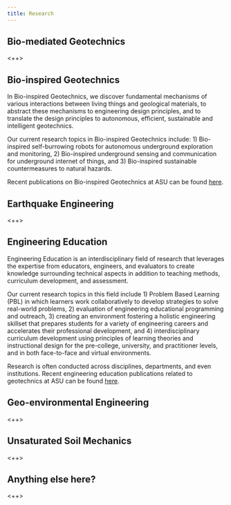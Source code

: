 ```yaml
---
title: Research
---
```


## Bio-mediated Geotechnics

<++>

## Bio-inspired Geotechnics

In Bio-inspired Geotechnics, we discover fundamental mechanisms of various interactions between living things and geological materials, to abstract these mechanisms to engineering design principles, and to translate the design principles to autonomous, efficient, sustainable and intelligent geotechnics. 

Our current research topics in Bio-inspired Geotechnics include: 1) Bio-inspired self-burrowing robots for autonomous underground exploration and monitoring, 2) Bio-inspired underground sensing and communication for underground internet of things, and 3) Bio-inspired sustainable countermeasures to natural hazards.

Recent publications on Bio-inspired Geotechnics at ASU can be found [here](./data/publications/big_pubs.qmd).

## Earthquake Engineering

<++>

## Engineering Education

Engineering Education is an interdisciplinary field of research that leverages the expertise from educators, engineers, and evaluators to create knowledge surrounding technical aspects in addition to teaching methods, curriculum development, and assessment.
 
Our current research topics in this field include 1) Problem Based Learning (PBL) in which learners work collaboratively to develop strategies to solve real-world problems, 2) evaluation of engineering educational programming and outreach, 3) creating an environment fostering a holistic engineering skillset that prepares students for a variety of engineering careers and accelerates their professional development, and 4) interdisciplinary curriculum development using principles of learning theories and instructional design for the pre-college, university, and practitioner levels, and in  both face-to-face and virtual environments.
 
Research is often conducted across disciplines, departments, and even institutions. 
Recent engineering education publications related to geotechnics at ASU can be found [here](./data/publications/engedu_pubs.qmd).


## Geo-environmental Engineering

<++>

## Unsaturated Soil Mechanics

<++>

## Anything else here?

<++>

